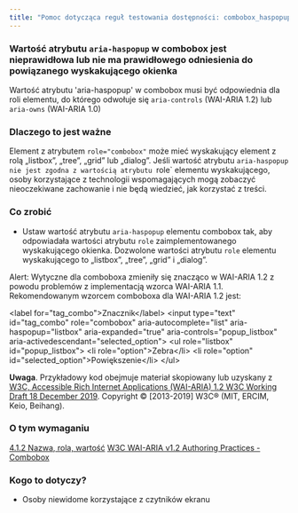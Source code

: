 ```yaml
---
title: "Pomoc dotycząca reguł testowania dostępności: combobox_haspopup"
---
```


<div className="toolHelp">
<Row>
<Column colLg={16} colMd={8} colSm={4} className="toolHead">

### Wartość atrybutu `aria-haspopup` w combobox jest nieprawidłowa lub nie ma prawidłowego odniesienia do powiązanego wyskakującego okienka

<div id="locLevel"></div>

Wartość atrybutu 'aria-haspopup' w combobox  musi być odpowiednia dla roli elementu, do którego odwołuje się `aria-controls` (WAI-ARIA 1.2) lub `aria-owns` (WAI-ARIA 1.0)

</Column>
</Row>
<Row>
<Column colLg={11} colMd={5} colSm={4} className="toolMain">

### Dlaczego to jest ważne

Element z atrybutem `role="combobox"` może mieć wyskakujący element z rolą „listbox”, „tree”, „grid” lub „dialog”. Jeśli wartość atrybutu `aria-haspopup nie jest zgodna z wartością atrybutu `role` elementu wyskakującego, osoby korzystające z technologii wspomagających mogą zobaczyć nieoczekiwane zachowanie i nie będą wiedzieć, jak korzystać z treści.

<div id="locSnippet"></div>

### Co zrobić

 * Ustaw wartość atrybutu `aria-haspopup` elementu combobox tak, aby odpowiadała wartości atrybutu `role` zaimplementowanego wyskakującego okienka. Dozwolone wartości atrybutu `role` elementu wyskakującego to „listbox”, „tree”, „grid” i „dialog”.

Alert: Wytyczne dla comboboxa zmieniły się znacząco w WAI-ARIA 1.2 z powodu problemów z implementacją wzorca WAI-ARIA 1.1. Rekomendowanym wzorcem comboboxa dla WAI-ARIA 1.2 jest:

<CodeSnippet type="multi" light={true}> &lt;label for="tag_combo"&gt;Znacznik&lt;/label&gt;
  &lt;input type="text" id="tag_combo"
      role="combobox" aria-autocomplete="list"
      aria-haspopup="listbox" aria-expanded="true"
      aria-controls="popup_listbox" aria-activedescendant="selected_option"&gt;
   &lt;ul role="listbox" id="popup_listbox"&gt;
      &lt;li role="option"&gt;Zebra&lt;/li&gt;
      &lt;li role="option" id="selected_option"&gt;Powiększenie&lt;/li&gt;
   &lt;/ul&gt;</CodeSnippet>

**Uwaga**. Przykładowy kod obejmuje materiał skopiowany lub uzyskany z [W3C, Accessible Rich Internet Applications (WAI-ARIA) 1.2 W3C Working Draft 18 December 2019](https://www.w3.org/TR/wai-aria-1.2/#combobox). Copyright © [2013-2019] W3C® (MIT, ERCIM, Keio, Beihang).

</Column>
<Column colLg={5} colMd={3} colSm={4} className="toolLeft">

### O tym wymaganiu

[4.1.2 Nazwa, rola, wartość](https://www.ibm.com/able/requirements/requirements/#4_1_2)
[W3C WAI-ARIA v1.2 Authoring Practices - Combobox](https://www.w3.org/TR/wai-aria-1.2/#combobox)

### Kogo to dotyczy?

* Osoby niewidome korzystające z czytników ekranu

</Column>
</Row>
</div>

